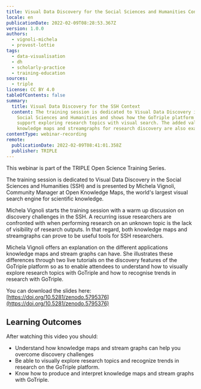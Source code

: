 ```yaml
---
title: Visual Data Discovery for the Social Sciences and Humanities Context
locale: en
publicationDate: 2022-02-09T08:28:53.367Z
version: 1.0.0
authors:
  - vignoli-michela
  - provost-lottie
tags:
  - data-visualisation
  - dh
  - scholarly-practice
  - training-education
sources:
  - triple
license: CC BY 4.0
tableOfContents: false
summary:
  title: Visual Data Discovery for the SSH Context
  content: The training session is dedicated to Visual Data Discovery in the
    Social Sciences and Humanities and shows how the GoTriple platform will
    support exploring research topics with visual search. The added value of
    knowledge maps and streamgraphs for research discovery are also examined.
contentType: webinar-recording
remote:
  publicationDate: 2022-02-09T08:41:01.358Z
  publisher: TRIPLE
---
```

This webinar is part of the TRIPLE Open Science Training Series.

The training session is dedicated to Visual Data Discovery in the Social Sciences and Humanities (SSH) and is presented by Michela Vignoli, Community Manager at Open Knowledge Maps, the world's largest visual search engine for scientific knowledge.

Michela Vignoli starts the training session with a warm up discussion on discovery challenges in the SSH. A recurring issue researchers are confronted with when performing research on an unknown topic is the lack of visibility of research outputs. In that regard, both knowledge maps and streamgraphs can prove to be useful tools for SSH researchers.

Michela Vignoli offers an explanation on the different applications knowledge maps and stream graphs can have. She illustrates these differences through two live tutorials on the discovery features of the GoTriple platform so as to enable attendees to understand how to visually explore research topics with GoTriple and how to recognise trends in research with GoTriple.

You can download the slides here: [https://doi.org/10.5281/zenodo.5795376](https://doi.org/10.5281/zenodo.5795376)

## Learning Outcomes

After watching this video you should:

* Understand how knowledge maps and stream graphs can help you overcome discovery challenges
* Be able to visually explore research topics and recognize trends in research on the GoTriple platform.
* Know how to produce and interpret knowledge maps and stream graphs with GoTriple.

<VideoCard provider="youtube" id="WZQG_Ob1P40" title="Visual Data Discovery for the SSH Context" subtitle="Click here to view" image="images/featured-image.png" />
